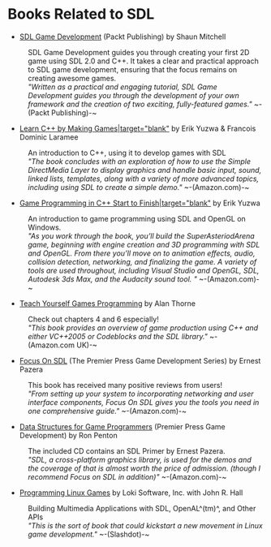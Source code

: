 = Books Related to SDL =

* [http://www.packtpub.com/simple-directmedia-layer-game-development/book SDL Game Development] (Packt Publishing) by Shaun Mitchell
: SDL Game Development guides you through creating your first 2D game using SDL 2.0 and C++. It takes a clear and practical approach to SDL game development, ensuring that the focus remains on creating awesome games.
: ''"Written as a practical and engaging tutorial, SDL Game Development guides you through the development of your own framework and the creation of two exciting, fully-featured games."'' ~-(Packt Publishing)-~

* [http://www.amazon.com/Learn-Making-Games-Charles-Programming/dp/1584504552/ref=sr_1_2?ie=UTF8&s=books&qid=1255150140&sr=8-2 Learn C++ by Making Games|target="blank"] by Erik Yuzwa & Francois Dominic Laramee
: An introduction to C++, using it to develop games with SDL
: ''"The book concludes with an exploration of how to use the Simple Direct<code></code>Media Layer to display graphics and handle basic input, sound, linked lists, templates, along with a variety of more advanced topics, including using SDL to create a simple demo."'' ~-(Amazon.com)-~

* [http://www.amazon.com/Game-Programming-Start-Finish-Development/dp/1584504323/ref=sr_1_1?ie=UTF8&s=books&qid=1255150140&sr=8-1 Game Programming in C++ Start to Finish|target="blank"] by Erik Yuzwa
: An introduction to game programming using SDL and OpenGL on Windows.
: ''"As you work through the book, you’ll build the SuperAsteriodArena game, beginning with engine creation and 3D programming with SDL and OpenGL. From there you’ll move on to animation effects, audio, collision detection, networking, and finalizing the game. A variety of tools are used throughout, including Visual Studio and OpenGL, SDL, Autodesk 3ds Max, and the Audacity sound tool. "'' ~-(Amazon.com)-~

* [http://www.amazon.com/Teach-Yourself-Games-Programming-Computers/dp/0071544755 Teach Yourself Games Programming] by Alan Thorne
: Check out chapters 4 and 6 especially!
: ''"This book provides an overview of game production using C++ and either VC++2005 or Codeblocks and the SDL library."'' ~-(Amazon.com UK)-~

* [http://www.amazon.com/exec/obidos/ASIN/1592000304/acmorg-20 Focus On SDL] (The Premier Press Game Development Series) by Ernest Pazera
: This book has received many positive reviews from users!
: ''"From setting up your system to incorporating networking and user interface components, Focus On SDL gives you the tools you need in one comprehensive guide."'' ~-(Amazon.com)-~

* [http://www.amazon.com/Structures-Programmers-Premier-Press-Development/dp/1931841942/ref=sr_1_1?ie=UTF8&s=books&qid=1273790911&sr=1-1 Data Structures for Game Programmers] (Premier Press Game Development) by Ron Penton
: The included CD contains an SDL Primer by Ernest Pazera.
: ''"SDL, a cross-platform graphics library, is used for the demos and the coverage of that is almost worth the price of admission. (though I recommend Focus on SDL in addition)"'' ~-(Amazon.com)-~

* [http://www.nostarch.com/plg.htm Programming Linux Games] by Loki Software, Inc. with John R. Hall
: Building Multimedia Applications with SDL, OpenAL^(tm)^, and Other APIs
: ''"This is the sort of book that could kickstart a new movement in Linux game development."'' ~-(Slashdot)-~
